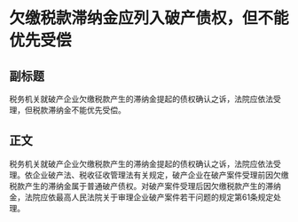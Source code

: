 # 欠缴税款滞纳金应列入破产债权，但不能优先受偿
## 副标题
税务机关就破产企业欠缴税款产生的滞纳金提起的债权确认之诉，法院应依法受理，但税款滞纳金不能优先受偿。
## 正文
税务机关就破产企业欠缴税款产生的滞纳金提起的债权确认之诉，法院应依法受理。依企业破产法、税收征收管理法有关规定，破产企业在破产案件受理前因欠缴税款产生的滞纳金属于普通破产债权。对破产案件受理后因欠缴税款产生的滞纳金，法院应依最高人民法院关于审理企业破产案件若干问题的规定第61条规定处理。